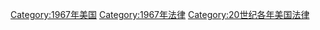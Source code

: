 [[Category:1967年美国|Category:1967年美国]]
[[Category:1967年法律|Category:1967年法律]]
[[Category:20世纪各年美国法律|Category:20世纪各年美国法律]]